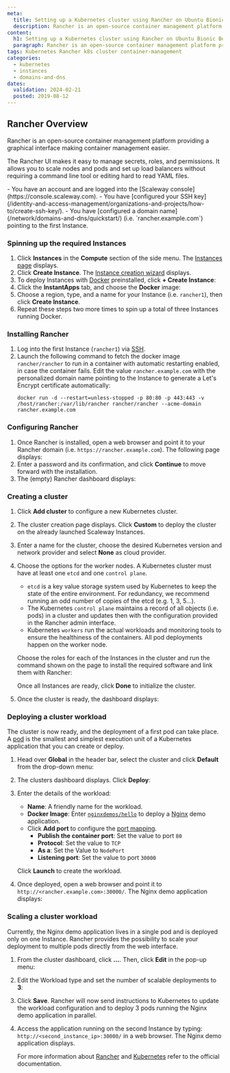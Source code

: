 ```yaml
---
meta:
  title: Setting up a Kubernetes cluster using Rancher on Ubuntu Bionic Beaver
  description: Rancher is an open-source container management platform providing a graphical interface making container management easier.
content:
  h1: Setting up a Kubernetes cluster using Rancher on Ubuntu Bionic Beaver
  paragraph: Rancher is an open-source container management platform providing a graphical interface making container management easier.
tags: Kubernetes Rancher k8s cluster container-management
categories:
  - kubernetes
  - instances
  - domains-and-dns
dates:
  validation: 2024-02-21
  posted: 2019-08-12
---
```


## Rancher Overview

Rancher is an open-source container management platform providing a graphical interface making container management easier.

The Rancher UI makes it easy to manage secrets, roles, and permissions. It allows you to scale nodes and pods and set up load balancers without requiring a command line tool or editing hard to read YAML files.

<Macro id="iam-requirements" />

<Message type="requirement">
  - You have an account and are logged into the [Scaleway console](https://console.scaleway.com).
  - You have [configured your SSH key](/identity-and-access-management/organizations-and-projects/how-to/create-ssh-key/).
  - You have [configured a domain name](/network/domains-and-dns/quickstart/) (i.e. `rancher.example.com`) pointing to the first Instance.
</Message>

### Spinning up the required Instances

1. Click **Instances** in the **Compute** section of the side menu. The [Instances page](https://console.scaleway.com/instance/servers) displays.
2. Click **Create Instance**. The [Instance creation wizard](https://console.scaleway.com/instance/servers/create) displays.
3. To deploy Instances with [Docker](https://www.docker.com/) preinstalled, click **+ Create Instance**:
    <Lightbox src="scaleway-rancher_instances.webp" alt="" />
4. Click the **InstantApps** tab, and choose the **Docker** image:
    <Lightbox src="scaleway-rancher_instant_apps.webp" alt="" />
5. Choose a region, type, and a name for your Instance (i.e. `rancher1`), then click **Create Instance**.
6. Repeat these steps two more times to spin up a total of three Instances running Docker.

### Installing Rancher

1. Log into the first Instance (`rancher1`) via [SSH](/compute/instances/how-to/connect-to-instance/).
2. Launch the following command to fetch the docker image `rancher/rancher` to run in a container with automatic restarting enabled, in case the container fails. Edit the value `rancher.example.com` with the personalized domain name pointing to the Instance to generate a Let's Encrypt certificate automatically:
    ```
    docker run -d --restart=unless-stopped -p 80:80 -p 443:443 -v /host/rancher:/var/lib/rancher rancher/rancher --acme-domain rancher.example.com
    ```

### Configuring Rancher

1. Once Rancher is installed, open a web browser and point it to your Rancher domain (i.e. `https://rancher.example.com`). The following page displays:
    <Lightbox src="scaleway-rancher_password.webp" alt="" />
2. Enter a password and its confirmation, and click **Continue** to move forward with the installation.
4. The (empty) Rancher dashboard displays:
    <Lightbox src="scaleway-rancher_dashboard_empty.webp" alt="" />

### Creating a cluster

1. Click **Add cluster** to configure a new Kubernetes cluster.
2. The cluster creation page displays. Click **Custom** to deploy the cluster on the already launched Scaleway Instances.
    <Lightbox src="scaleway-rancher_add_cluster.webp" alt="" />
3. Enter a name for the cluster, choose the desired Kubernetes version and network provider and select **None** as cloud provider.
    <Lightbox src="scaleway-rancher_cluster_options.webp" alt="" />
4. Choose the options for the worker nodes. A Kubernetes cluster must have at least one `etcd` and one `control plane`.
    - `etcd` is a key value storage system used by Kubernetes to keep the state of the entire environment. For redundancy, we recommend running an odd number of copies of the etcd (e.g. 1, 3, 5…).
    - The Kubernetes `control plane` maintains a record of all objects (i.e. pods) in a cluster and updates then with the configuration provided in the Rancher admin interface.
    - Kubernetes `workers` run the actual workloads and monitoring tools to ensure the healthiness of the containers. All pod deployments happen on the worker node.

    Choose the roles for each of the Instances in the cluster and run the command shown on the page to install the required software and link them with Rancher:

    <Lightbox src="scaleway-rancher_node_run.webp" alt="" />

    Once all Instances are ready, click **Done** to initialize the cluster.
5. Once the cluster is ready, the dashboard displays:
    <Lightbox src="scaleway-rancher_dashboard.webp" alt="" />

### Deploying a cluster workload

The cluster is now ready, and the deployment of a first pod can take place. A [pod](https://kubernetes.io/docs/concepts/workloads/pods/pod-overview/) is the smallest and simplest execution unit of a Kubernetes application that you can create or deploy.

1. Head over **Global** in the header bar, select the cluster and click **Default** from the drop-down menu:
    <Lightbox src="scaleway-rancher_menu.webp" alt="" />
2. The clusters dashboard displays. Click **Deploy**:
    <Lightbox src="scaleway-rancher_dashboard.webp" alt="" />
3. Enter the details of the workload:
    - **Name**: A friendly name for the workload.
    - **Docker Image**: Enter [`nginxdemos/hello`](https://hub.docker.com/r/nginxdemos/hello/) to deploy a [Nginx](http://nginx.org/) demo application.
    - Click **Add port** to configure the [port mapping](https://en.wikipedia.org/wiki/Port_forwarding).
      - **Publish the container port**: Set the value to port `80`
      - **Protocol**: Set the value to `TCP`
      - **As a**: Set the Value to `NodePort`
      - **Listening port**: Set the value to port `30000`

    <Lightbox src="scaleway-deploy_workload.webp" alt="" />

    Click **Launch** to create the workload.
4. Once deployed, open a web browser and point it to `http://<rancher.example.com>:30000/`. The Nginx demo application displays:
    <Lightbox src="scaleway-nginx_demo_app.webp" alt="" />

### Scaling a cluster workload

Currently, the Nginx demo application lives in a single pod and is deployed only on one Instance. Rancher provides the possibility to scale your deployment to multiple pods directly from the web interface.

1. From the cluster dashboard, click **…**. Then, click **Edit** in the pop-up menu:
    <Lightbox src="scaleway-workload_edit.webp" alt="" />
2. Edit the Workload type and set the number of scalable deployments to **3**:
    <Lightbox src="scaleway-upgrade_service.webp" alt="" />
3. Click **Save**. Rancher will now send instructions to Kubernetes to update the workload configuration and to deploy 3 pods running the Nginx demo application in parallel.
    <Lightbox src="scaleway-workload_updated.webp" alt="" />
4. Access the application running on the second Instance by typing: `http://<second_instance_ip>:30000/` in a web browser. The Nginx demo application displays.

    For more information about [Rancher](https://ranchermanager.docs.rancher.com/v2.6) and [Kubernetes](https://kubernetes.io/docs/home/) refer to the official documentation.